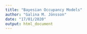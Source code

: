 ```yaml
---
title: "Bayesian Occupancy Models"
author: "Galina M. Jönsson"
date: "17/01/2020"
output: html_document
---
```

